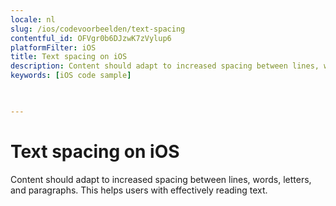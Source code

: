 ```yaml
---
locale: nl
slug: /ios/codevoorbeelden/text-spacing
contentful_id: OFVgr0b6DJzwK7zVylup6
platformFilter: iOS
title: Text spacing on iOS
description: Content should adapt to increased spacing between lines, words, letters, and paragraphs.
keywords: [iOS code sample]


	
---
```


# Text spacing on iOS

Content should adapt to increased spacing between lines, words, letters, and paragraphs. This helps users with effectively reading text.

<CodeSample id="text-spacing" locale="nl" platform="ios"/>